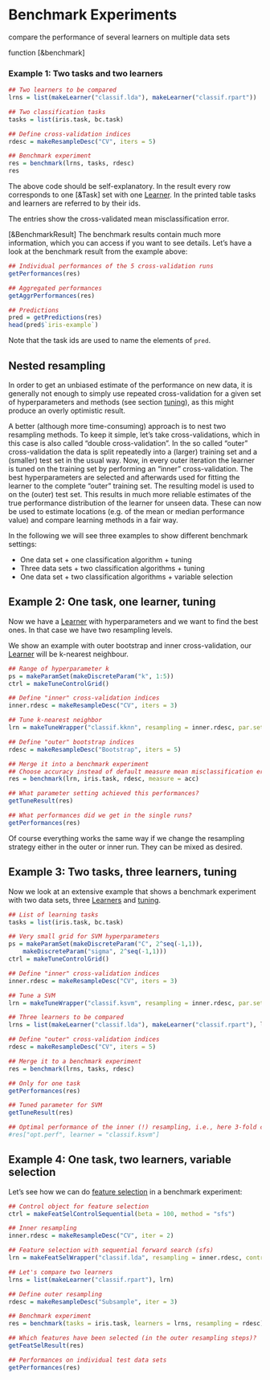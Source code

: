 # Benchmark Experiments

compare the performance of several learners on multiple data sets

function [&benchmark]


### Example 1: Two tasks and two learners

```r
## Two learners to be compared
lrns = list(makeLearner("classif.lda"), makeLearner("classif.rpart"))

## Two classification tasks
tasks = list(iris.task, bc.task)

## Define cross-validation indices
rdesc = makeResampleDesc("CV", iters = 5)

## Benchmark experiment
res = benchmark(lrns, tasks, rdesc)
res
```

The above code should be self-explanatory. In the result every row corresponds to one [&Task]
set with one [Learner](&makeLearner).
In the printed table tasks and learners are referred to by their ids.


The entries show the cross-validated mean misclassification error.

[&BenchmarkResult]
The benchmark results contain much more information, which you can
access if you want to see details. Let's have a look at the benchmark
result from the example above:

```r
## Individual performances of the 5 cross-validation runs
getPerformances(res)

## Aggregated performances
getAggrPerformances(res)

## Predictions
pred = getPredictions(res)
head(pred$`iris-example`)
```
Note that the task ids are used to name the elements of ``pred``.



## Nested resampling

In order to get an unbiased estimate of the performance on new data,
it is generally not enough to simply use repeated cross-validation
for a given set of hyperparameters and methods (see section [tuning](tune.md)),
as this might produce an overly optimistic result.

A better (although more time-consuming) approach is to nest two
resampling methods. To keep it simple, let's take
cross-validations, which in this case is also called "double cross-validation".
In the so called "outer" cross-validation the data is split repeatedly
into a (larger) training set and a (smaller) test set in the usual
way. Now, in every outer iteration the learner is tuned on the
training set by performing an "inner" cross-validation. The best
hyperparameters are selected and afterwards used for fitting the learner
to the complete "outer" training set. The resulting model is used to
on the (outer) test set. This results in much more reliable
estimates of the true performance distribution of the learner for unseen
data. These can now be used to estimate locations (e.g. of the mean
or median performance value) and compare learning methods in a fair
way.

In the following we will see three examples to show different benchmark settings:

* One data set + one classification algorithm + tuning
* Three data sets + two classification algorithms + tuning
* One data set + two classification algorithms + variable selection


## Example 2: One task, one learner, tuning

Now we have a [Learner](&makeLearner) with hyperparameters and we want to find the best ones. In
that case we have two resampling levels.

We show an example with outer bootstrap and inner cross-validation,
our [Learner](&makeLearner) will be k-nearest neighbour.

```r
## Range of hyperparameter k
ps = makeParamSet(makeDiscreteParam("k", 1:5))
ctrl = makeTuneControlGrid()

## Define "inner" cross-validation indices
inner.rdesc = makeResampleDesc("CV", iters = 3)

## Tune k-nearest neighbor
lrn = makeTuneWrapper("classif.kknn", resampling = inner.rdesc, par.set = ps, control = ctrl)

## Define "outer" bootstrap indices
rdesc = makeResampleDesc("Bootstrap", iters = 5)

## Merge it into a benchmark experiment
## Choose accuracy instead of default measure mean misclassification error
res = benchmark(lrn, iris.task, rdesc, measure = acc)

## What parameter setting achieved this performances?
getTuneResult(res)

## What performances did we get in the single runs?
getPerformances(res)
```

Of course everything works the same way if we change the resampling
strategy either in the outer or inner run. They can be mixed as desired.

## Example 3: Two tasks, three learners, tuning

Now we look at an extensive example that shows a benchmark experiment with two data
sets, three [Learners](&makeLearner) and [tuning](&tune.md).

```r
## List of learning tasks
tasks = list(iris.task, bc.task)

## Very small grid for SVM hyperparameters
ps = makeParamSet(makeDiscreteParam("C", 2^seq(-1,1)),
    makeDiscreteParam("sigma", 2^seq(-1,1)))
ctrl = makeTuneControlGrid()

## Define "inner" cross-validation indices
inner.rdesc = makeResampleDesc("CV", iters = 3)

## Tune a SVM
lrn = makeTuneWrapper("classif.ksvm", resampling = inner.rdesc, par.set = ps, control = ctrl)

## Three learners to be compared
lrns = list(makeLearner("classif.lda"), makeLearner("classif.rpart"), lrn)

## Define "outer" cross-validation indices
rdesc = makeResampleDesc("CV", iters = 5)

## Merge it to a benchmark experiment
res = benchmark(lrns, tasks, rdesc)

## Only for one task
getPerformances(res)

## Tuned parameter for SVM
getTuneResult(res)

## Optimal performance of the inner (!) resampling, i.e., here 3-fold cross-validation
#res["opt.perf", learner = "classif.ksvm"]
```

## Example 4: One task, two learners, variable selection

Let's see how we can do [feature selection](feature_selection.md) in
a benchmark experiment:

```r
## Control object for feature selection
ctrl = makeFeatSelControlSequential(beta = 100, method = "sfs")

## Inner resampling
inner.rdesc = makeResampleDesc("CV", iter = 2)

## Feature selection with sequential forward search (sfs)
lrn = makeFeatSelWrapper("classif.lda", resampling = inner.rdesc, control = ctrl)

## Let's compare two learners
lrns = list(makeLearner("classif.rpart"), lrn)

## Define outer resampling
rdesc = makeResampleDesc("Subsample", iter = 3)

## Benchmark experiment
res = benchmark(tasks = iris.task, learners = lrns, resampling = rdesc)

## Which features have been selected (in the outer resampling steps)?
getFeatSelResult(res)

## Performances on individual test data sets
getPerformances(res)
```
